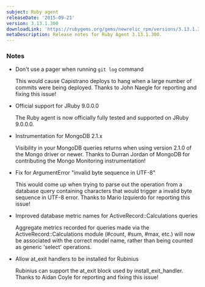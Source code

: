 ```yaml
---
subject: Ruby agent
releaseDate: '2015-09-21'
version: 3.13.1.300
downloadLink: 'https://rubygems.org/gems/newrelic_rpm/versions/3.13.1.300'
metaDescription: Release notes for Ruby Agent 3.13.1.300.
---
```


### Notes

* Don't use a pager when running `git log` command

  This would cause Capistrano deploys to hang when a large number of commits were being deployed. Thanks to John Naegle for reporting and fixing this issue!
* Official support for JRuby 9.0.0.0

  The Ruby agent is now officially fully tested and supported on JRuby 9.0.0.0.
* Instrumentation for MongoDB 2.1.x

  Visibility in your MongoDB queries returns when using version 2.1.0 of the Mongo driver or newer. Thanks to Durran Jordan of MongoDB for contributing the Mongo Monitoring instrumentation!
* Fix for ArgumentError "invalid byte sequence in UTF-8"

  This would come up when trying to parse out the operation from a database query containing characters that would trigger a invalid byte sequence in UTF-8 error. Thanks to Mario Izquierdo for reporting this issue!
* Improved database metric names for ActiveRecord::Calculations queries

  Aggregate metrics recorded for queries made via the ActiveRecord::Calculations module (#count, #sum, #max, etc.) will now be associated with the correct model name, rather than being counted as generic 'select' operations.
* Allow at_exit handlers to be installed for Rubinius

  Rubinius can support the at_exit block used by install_exit_handler. Thanks to Aidan Coyle for reporting and fixing this issue!
